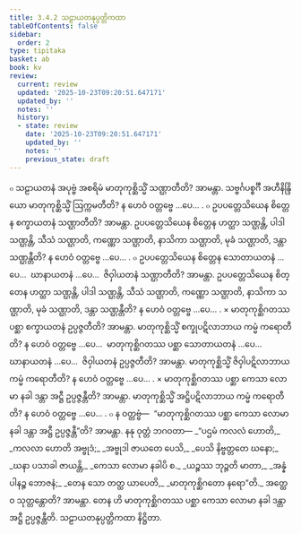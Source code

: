 ```yaml
---
title: 3.4.2 သဠာယတနုပ္ပတ္တိကထာ
tableOfContents: false
sidebar:
  order: 2
type: tipitaka
basket: ab
book: kv
review:
  current: review
  updated: '2025-10-23T09:20:51.647171'
  updated_by: ''
  notes: ''
  history:
  - state: review
    date: '2025-10-23T09:20:51.647171'
    updated_by: ''
    notes: ''
    previous_state: draft
---
```



<ReviewStatus review={frontmatter.review} showDetails={true} />

<HypothesisAnnotation frontmatter={frontmatter} />

<DynamicBreadcrumb />

<Division number="691" book="kv" e="ch" v="32" p="358">

<Paragraph number="2214" book="kv">
๐ သဠာယတနံ အပုဗ္ဗံ အစရိမံ မာတုကုစ္ဆိသ္မိံ သဏ္ဌာတီတိ? အာမန္တာ. သဗ္ဗင်္ဂပစ္စင်္ဂီ အဟီနိန္ဒြိယော မာတုကုစ္ဆိသ္မိံ ဩက္ကမတီတိ? န ဟေဝံ ဝတ္တဗ္ဗေ …ပေ… .
</Paragraph>

<Paragraph number="2215" book="kv">
๐ ဥပပတ္တေသိယေန စိတ္တေန စက္ခာယတနံ သဏ္ဌာတီတိ? အာမန္တာ. ဥပပတ္တေသိယေန စိတ္တေန ဟတ္ထာ သဏ္ဌန္တိ, ပါဒါ သဏ္ဌန္တိ, သီသံ သဏ္ဌာတိ, ကဏ္ဏော သဏ္ဌာတိ, နာသိကာ သဏ္ဌာတိ, မုခံ သဏ္ဌာတိ, ဒန္တာ သဏ္ဌန္တီတိ? န ဟေဝံ ဝတ္တဗ္ဗေ …ပေ… .
</Paragraph>

<Paragraph number="2216" book="kv">
๐ ဥပပတ္တေသိယေန စိတ္တေန သောတာယတနံ …ပေ…  ဃာနာယတနံ …ပေ…  ဇိဝှါယတနံ သဏ္ဌာတီတိ? အာမန္တာ. ဥပပတ္တေသိယေန စိတ္တေန ဟတ္ထာ သဏ္ဌန္တိ, ပါဒါ သဏ္ဌန္တိ, သီသံ သဏ္ဌာတိ, ကဏ္ဏော သဏ္ဌာတိ, နာသိကာ သဏ္ဌာတိ, မုခံ သဏ္ဌာတိ, ဒန္တာ သဏ္ဌန္တီတိ? န ဟေဝံ ဝတ္တဗ္ဗေ …ပေ… .
</Paragraph>

</Division>
<Division number="692" book="kv" e="ch" v="32" p="358">

<Paragraph number="2217" book="kv">
× မာတုကုစ္ဆိဂတဿ ပစ္ဆာ စက္ခာယတနံ ဥပ္ပဇ္ဇတီတိ? အာမန္တာ. မာတုကုစ္ဆိသ္မိံ စက္ခုပဋိလာဘာယ ကမ္မံ ကရောတီတိ? န ဟေဝံ ဝတ္တဗ္ဗေ …ပေ…  မာတုကုစ္ဆိဂတဿ ပစ္ဆာ သောတာယတနံ …ပေ…  ဃာနာယတနံ …ပေ…  ဇိဝှါယတနံ ဥပ္ပဇ္ဇတီတိ? အာမန္တာ. မာတုကုစ္ဆိသ္မိံ ဇိဝှါပဋိလာဘာယ ကမ္မံ ကရောတီတိ? န ဟေဝံ ဝတ္တဗ္ဗေ …ပေ… .
</Paragraph>

<Paragraph number="2218" book="kv">
× မာတုကုစ္ဆိဂတဿ ပစ္ဆာ ကေသာ လောမာ နခါ ဒန္တာ အဋ္ဌီ ဥပ္ပဇ္ဇန္တီတိ? အာမန္တာ. မာတုကုစ္ဆိသ္မိံ အဋ္ဌိပဋိလာဘာယ ကမ္မံ ကရောတီတိ? န ဟေဝံ ဝတ္တဗ္ဗေ …ပေ… .
</Paragraph>

<Paragraph number="2219" book="kv">
๐ န ဝတ္တဗ္ဗံ—  “မာတုကုစ္ဆိဂတဿ ပစ္ဆာ ကေသာ လောမာ နခါ ဒန္တာ အဋ္ဌီ ဥပ္ပဇ္ဇန္တီ”တိ? အာမန္တာ. နနု ဝုတ္တံ ဘဂဝတာ—
</Paragraph>

<Paragraph number="2220" type="verses" book="kv">
_“ပဌမံ ကလလံ ဟောတိ,_  
_ကလလာ ဟောတိ အဗ္ဗုဒံ;_  
_အဗ္ဗုဒါ ဇာယတေ ပေသိ,_  
_ပေသိ နိဗ္ဗတ္တတေ ဃနော;_  
_ဃနာ ပသာခါ ဇာယန္တိ,_  
_ကေသာ လောမာ နခါပိ စ._  

</Paragraph>

<Paragraph number="2221" type="verses" book="kv">
_ယဉ္စဿ ဘုဉ္ဇတိ မာတာ,_  
_အန္နံ ပါနဉ္စ ဘောဇနံ;_  
_တေန သော တတ္ထ ယာပေတိ,_  
_မာတုကုစ္ဆိဂတော နရော”တိ._  

</Paragraph>

<Paragraph number="2222" book="kv">
အတ္ထေဝ သုတ္တန္တောတိ? အာမန္တာ. တေန ဟိ မာတုကုစ္ဆိဂတဿ ပစ္ဆာ ကေသာ လောမာ နခါ ဒန္တာ အဋ္ဌီ ဥပ္ပဇ္ဇန္တီတိ.

</Paragraph>
</Division>

<Paragraph number="2223" type="center" book="kv">
သဠာယတနုပ္ပတ္တိကထာ နိဋ္ဌိတာ.
</Paragraph>